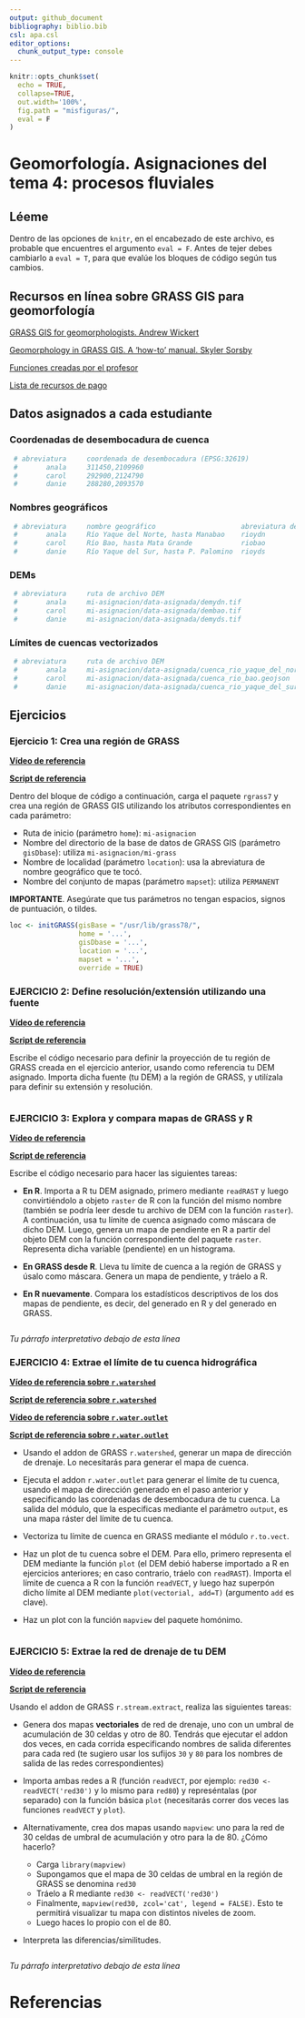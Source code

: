 ```yaml
---
output: github_document
bibliography: biblio.bib
csl: apa.csl
editor_options: 
  chunk_output_type: console
---
```


```r
knitr::opts_chunk$set(
  echo = TRUE,
  collapse=TRUE,
  out.width='100%',
  fig.path = "misfiguras/",
  eval = F
)
```

<!-- Este .md fue generado a partir del .Rmd homónimo. Edítese el .Rmd -->

# Geomorfología. Asignaciones del tema 4: procesos fluviales

## Léeme

Dentro de las opciones de `knitr`, en el encabezado de este archivo, es probable que encuentres el argumento `eval = F`. Antes de tejer debes cambiarlo a `eval = T`, para que evalúe los bloques de código según tus cambios.

## Recursos en línea sobre GRASS GIS para geomorfología

[GRASS GIS for geomorphologists. Andrew Wickert](https://github.com/awickert/GRASS-GIS-for-geomorphologists)

[Geomorphology in GRASS GIS. A 'how-to' manual. Skyler Sorsby](https://es.slideshare.net/SkylerSorsby/introduction-to-geomorphology-in-grass-gis-by-skyler-sorsby)

[Funciones creadas por el profesor](https://github.com/geofis/rgrass)

[Lista de recursos de pago](https://grass.osgeo.org/documentation/books/)

## Datos asignados a cada estudiante

### Coordenadas de desembocadura de cuenca

```r
 # abreviatura     coordenada de desembocadura (EPSG:32619)
 #       anala     311450,2109960
 #       carol     292900,2124790
 #       danie     288280,2093570
```

### Nombres geográficos

```r
 # abreviatura     nombre geográfico                     abreviatura de nombre geográfico
 #       anala     Río Yaque del Norte, hasta Manabao    rioydn
 #       carol     Río Bao, hasta Mata Grande            riobao
 #       danie     Río Yaque del Sur, hasta P. Palomino  rioyds
```

### DEMs

```r
 # abreviatura     ruta de archivo DEM
 #       anala     mi-asignacion/data-asignada/demydn.tif
 #       carol     mi-asignacion/data-asignada/dembao.tif
 #       danie     mi-asignacion/data-asignada/demyds.tif
```

### Límites de cuencas vectorizados

```r
 # abreviatura     ruta de archivo DEM
 #       anala     mi-asignacion/data-asignada/cuenca_rio_yaque_del_norte.geojson
 #       carol     mi-asignacion/data-asignada/cuenca_rio_bao.geojson
 #       danie     mi-asignacion/data-asignada/cuenca_rio_yaque_del_sur.geojson     
```

## Ejercicios


### Ejercicio 1: Crea una región de GRASS

[**Vídeo de referencia**](https://www.youtube.com/watch?v=cORbTaa827g&list=PLDcT2n8UzsCSt1-NnUQ8anwHhmouFr0Kv&index=5)

[**Script de referencia**](intro-a-rgrass.md)

Dentro del bloque de código a continuación, carga el paquete `rgrass7` y crea una región de GRASS GIS utilizando los atributos correspondientes en cada parámetro:

- Ruta de inicio (parámetro `home`): `mi-asignacion`
- Nombre del directorio de la base de datos de GRASS GIS (parámetro `gisDbase`): utiliza `mi-asignacion/mi-grass`
- Nombre de localidad (parámetro `location`): usa la abreviatura de nombre geográfico que te tocó.
- Nombre del conjunto de mapas (parámetro `mapset`): utiliza `PERMANENT`

**IMPORTANTE**. Asegúrate que tus parámetros no tengan espacios, signos de puntuación, o tildes.

```r
loc <- initGRASS(gisBase = "/usr/lib/grass78/",
                 home = '...',
                 gisDbase = '...',
                 location = '...',
                 mapset = '...',
                 override = TRUE)
```


### EJERCICIO 2: Define resolución/extensión utilizando una fuente

[**Vídeo de referencia**](https://www.youtube.com/watch?v=YkqHMeko8-Y&list=PLDcT2n8UzsCSt1-NnUQ8anwHhmouFr0Kv&index=6)

[**Script de referencia**](proyeccion-importar-fuente-extension.md)

Escribe el código necesario para definir la proyección de tu región de GRASS creada en el ejercicio anterior, usando como referencia tu DEM asignado. Importa dicha fuente (tu DEM) a la región de GRASS, y utilízala para definir su extensión y resolución.

```r

```


### EJERCICIO 3: Explora y compara mapas de GRASS y R

[**Vídeo de referencia**](https://www.youtube.com/watch?v=w5lGrm_XKek&list=PLDcT2n8UzsCSt1-NnUQ8anwHhmouFr0Kv&index=7)

[**Script de referencia**](explorar-mapas-de-grass-en-R.md)

Escribe el código necesario para hacer las siguientes tareas:

- **En R**. Importa a R tu DEM asignado, primero mediante `readRAST` y luego convirtiéndolo a objeto `raster` de R con la función del mismo nombre (también se podría leer desde tu archivo de DEM con la función `raster`). A continuación, usa tu límite de cuenca asignado como máscara de dicho DEM. Luego, genera un mapa de pendiente en R a partir del objeto DEM con la función correspondiente del paquete `raster`. Representa dicha variable (pendiente) en un histograma.

- **En GRASS desde R**. Lleva tu límite de cuenca a la región de GRASS y úsalo como máscara. Genera un mapa de pendiente, y tráelo a R.

- **En R nuevamente**. Compara los estadísticos descriptivos de los dos mapas de pendiente, es decir, del generado en R y del generado en GRASS.

```r

```

*Tu párrafo interpretativo debajo de esta línea*



### EJERCICIO 4: Extrae el límite de tu cuenca hidrográfica

[**Vídeo de referencia sobre `r.watershed`**](https://www.youtube.com/watch?v=gPDf6w3NOgs&list=PLDcT2n8UzsCSt1-NnUQ8anwHhmouFr0Kv&index=8)

[**Script de referencia sobre `r.watershed`**](https://github.com/geomorfologia-master/unidad-4-asignacion-1-procesos-fluviales/blob/master/calcular-parametros-hidrograficos-r-watershed.Rmd)

[**Vídeo de referencia sobre `r.water.outlet`**](https://www.youtube.com/watch?v=gPDf6w3NOgs&list=PLDcT2n8UzsCSt1-NnUQ8anwHhmouFr0Kv&index=9)

[**Script de referencia sobre `r.water.outlet`**](https://github.com/geomorfologia-master/unidad-4-asignacion-1-procesos-fluviales/blob/master/crear-una-cuenca-con-r-water-outlet.Rmd)


- Usando el addon de GRASS `r.watershed`, generar un mapa de dirección de drenaje. Lo necesitarás para generar el mapa de cuenca.

- Ejecuta el addon `r.water.outlet` para generar el límite de tu cuenca, usando el mapa de dirección generado en el paso anterior y especificando las coordenadas de desembocadura de tu cuenca. La salida del módulo, que la especificas mediante el parámetro `output`, es una mapa ráster del límite de tu cuenca.

- Vectoriza tu límite de cuenca en GRASS mediante el módulo `r.to.vect`.

- Haz un plot de tu cuenca sobre el DEM. Para ello, primero representa el DEM mediante la función `plot` (el DEM debió haberse importado a R en ejercicios anteriores; en caso contrario, tráelo con `readRAST`). Importa el límite de cuenca a R con la función `readVECT`, y luego haz superpón dicho límite al DEM mediante `plot(vectorial, add=T)` (argumento `add` es clave).

- Haz un plot con la función `mapview` del paquete homónimo.

```r

```



### EJERCICIO 5: Extrae la red de drenaje de tu DEM

[**Vídeo de referencia**](https://www.youtube.com/watch?v=17MRQTJ4gUU&list=PLDcT2n8UzsCSt1-NnUQ8anwHhmouFr0Kv&index=10)

[**Script de referencia **](extraer-red-de-drenaje-con-r-stream.Rmd)


Usando el addon de GRASS `r.stream.extract`, realiza las siguientes tareas:

- Genera dos mapas **vectoriales** de red de drenaje, uno con un umbral de acumulación de 30 celdas y otro de 80. Tendrás que ejecutar el addon dos veces, en cada corrida especificando nombres de salida diferentes para cada red (te sugiero usar los sufijos `30` y `80` para los nombres de salida de las redes correspondientes)

- Importa ambas redes a R (función `readVECT`, por ejemplo: `red30 <- readVECT('red30')` y lo mismo para `red80`) y represéntalas (por separado) con la función básica `plot` (necesitarás correr dos veces las funciones `readVECT` y `plot`).

- Alternativamente, crea dos mapas usando `mapview`: uno para la red de 30 celdas de umbral de acumulación y otro para la de 80. ¿Cómo hacerlo?

    - Carga `library(mapview)`
    - Supongamos que el mapa de 30 celdas de umbral en la región de GRASS se denomina `red30`
    - Tráelo a R mediante `red30 <- readVECT('red30')`
    - Finalmente, `mapview(red30, zcol='cat', legend = FALSE)`. Esto te permitirá visualizar tu mapa con distintos niveles de zoom.
    - Luego haces lo propio con el de 80.

- Interpreta las diferencias/similitudes.

```r

```

*Tu párrafo interpretativo debajo de esta línea*



# Referencias